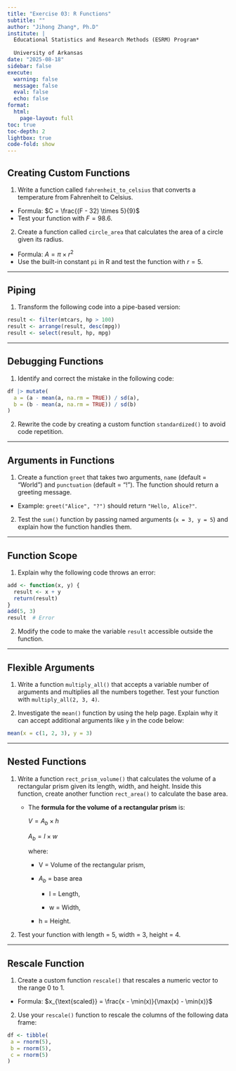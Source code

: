 ```yaml
---
title: "Exercise 03: R Functions"
subtitle: ""
author: "Jihong Zhang*, Ph.D"
institute: | 
  Educational Statistics and Research Methods (ESRM) Program*
  
  University of Arkansas
date: "2025-08-18"
sidebar: false
execute: 
  warning: false
  message: false
  eval: false
  echo: false
format: 
  html: 
    page-layout: full
toc: true
toc-depth: 2
lightbox: true
code-fold: show
---
```


## Creating Custom Functions

1.  Write a function called `fahrenheit_to_celsius` that converts a temperature from Fahrenheit to Celsius.

-   Formula: $C = \frac{(F - 32) \times 5}{9}$
-   Test your function with $F = 98.6$.

2.  Create a function called `circle_area` that calculates the area of a circle given its radius.

-   Formula: $A = \pi \times r^2$
-   Use the built-in constant `pi` in R and test the function with $r = 5$.

------------------------------------------------------------------------

## Piping

1.  Transform the following code into a pipe-based version:

```r
result <- filter(mtcars, hp > 100)
result <- arrange(result, desc(mpg))
result <- select(result, hp, mpg)
```

------------------------------------------------------------------------

## Debugging Functions

1.  Identify and correct the mistake in the following code:

```r
df |> mutate(
  a = (a - mean(a, na.rm = TRUE)) / sd(a),
  b = (b - mean(a, na.rm = TRUE)) / sd(b)
)
```

2.  Rewrite the code by creating a custom function `standardized()` to avoid code repetition.

------------------------------------------------------------------------

## Arguments in Functions

1.  Create a function `greet` that takes two arguments, `name` (default = "World") and `punctuation` (default = "!"). The function should return a greeting message.

-   Example: `greet("Alice", "?")` should return `"Hello, Alice?"`.

2.  Test the `sum()` function by passing named arguments (`x = 3, y = 5`) and explain how the function handles them.

------------------------------------------------------------------------

## Function Scope

1.  Explain why the following code throws an error:

```r
add <- function(x, y) {
  result <- x + y
  return(result)
}
add(5, 3)
result  # Error
```

2.  Modify the code to make the variable `result` accessible outside the function.

------------------------------------------------------------------------

## Flexible Arguments

1.  Write a function `multiply_all()` that accepts a variable number of arguments and multiplies all the numbers together. Test your function with `multiply_all(2, 3, 4)`.

2.  Investigate the `mean()` function by using the help page. Explain why it can accept additional arguments like `y` in the code below:

```r
mean(x = c(1, 2, 3), y = 3)
```

------------------------------------------------------------------------

## Nested Functions

1.  Write a function `rect_prism_volume()` that calculates the volume of a rectangular prism given its length, width, and height. Inside this function, create another function `rect_area()` to calculate the base area.

    -   The **formula for the volume of a rectangular prism** is:

        $V =  A_b \times h$

        $A_b = l \times w$

        where:

        -   V = Volume of the rectangular prism,

        -   $A_b$ = base area

            -   l = Length,

            -   w = Width,

        -   h = Height.

2.  Test your function with length = 5, width = 3, height = 4.

------------------------------------------------------------------------

## Rescale Function

1.  Create a custom function `rescale()` that rescales a numeric vector to the range 0 to 1.

-   Formula: $x_{\text{scaled}} = \frac{x - \min(x)}{\max(x) - \min(x)}$

2.  Use your `rescale()` function to rescale the columns of the following data frame:

```r
df <- tibble(
 a = rnorm(5),
 b = rnorm(5),
 c = rnorm(5)
)
```
